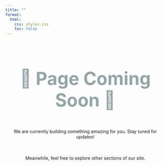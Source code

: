 ```yaml
---
title: ""
format: 
  html:
    css: styles.css
    toc: false
---
```


::: {style="text-align:center; margin-top: 100px;"}
<h1 style="font-size: 4em; color: #95a5a6;">

🚧 Page Coming Soon 🚧

</h1>

<p style="font-size: 1.5em; color: #7f8c8d; margin-top: 30px;">

We are currently building something amazing for you. Stay tuned for updates!

</p>

<p style="font-size: 1.2em; color: #95a5a6; margin-top: 50px;">

Meanwhile, feel free to explore other sections of our site.

</p>
:::
